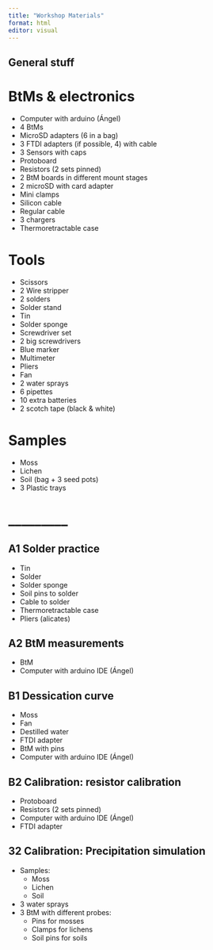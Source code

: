 ```yaml
---
title: "Workshop Materials"
format: html
editor: visual
---
```


## General stuff

# BtMs & electronics

-   Computer with arduino (Ángel)
-   4 BtMs
-   MicroSD adapters (6 in a bag)
-   3 FTDI adapters (if possible, 4) with cable
-   3 Sensors with caps
-   Protoboard
-   Resistors (2 sets pinned)
-   2 BtM boards in different mount stages
-   2 microSD with card adapter
-   Mini clamps
-   Silicon cable
-   Regular cable
-   3 chargers
-   Thermoretractable case

# Tools

-   Scissors
-   2 Wire stripper
-   2 solders
-   Solder stand
-   Tin
-   Solder sponge
-   Screwdriver set
-   2 big screwdrivers
-   Blue marker
-   Multimeter
-   Pliers
-   Fan
-   2 water sprays
-   6 pipettes
-   10 extra batteries
-   2 scotch tape (black & white)

# Samples

-   Moss
-   Lichen
-   Soil (bag + 3 seed pots)
-   3 Plastic trays


# \_\_\_\_\_\_\_\_\_

## A1 Solder practice

-   Tin
-   Solder
-   Solder sponge
-   Soil pins to solder
-   Cable to solder
-   Thermoretractable case
-   Pliers (alicates)

## A2 BtM measurements

-   BtM
-   Computer with arduino IDE (Ángel)

## B1 Dessication curve

-   Moss
-   Fan
-   Destilled water
-   FTDI adapter
-   BtM with pins
-   Computer with arduino IDE (Ángel)

## B2 Calibration: resistor calibration

-   Protoboard
-   Resistors (2 sets pinned)
-   Computer with arduino IDE (Ángel)
-   FTDI adapter

## 32 Calibration: Precipitation simulation

-   Samples:
    -   Moss
    -   Lichen
    -   Soil
-   3 water sprays
-   3 BtM with different probes:
    -   Pins for mosses
    -   Clamps for lichens
    -   Soil pins for soils
